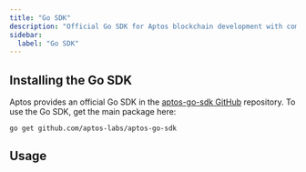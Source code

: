 ```yaml
---
title: "Go SDK"
description: "Official Go SDK for Aptos blockchain development with comprehensive examples and transaction building capabilities"
sidebar:
  label: "Go SDK"
---
```



## Installing the Go SDK

Aptos provides an official Go SDK in
the [aptos-go-sdk GitHub](https://github.com/aptos-labs/aptos-go-sdk) repository.
To use the Go SDK, get the main package here:

```shellscript
go get github.com/aptos-labs/aptos-go-sdk
```

## Usage

<CardGrid>
  <LinkCard href="/build/sdks/go-sdk/fetch-data-via-sdk" title="Fetching Data" description="Learn how to fetch data with the Go SDK" />

  <LinkCard href="/build/sdks/go-sdk/building-transactions" title="Submitting Transactions" description="Learn how to submit transactions with the Go SDK" />

  <LinkCard href="/build/sdks/go-sdk/go-examples" title="Examples" description="Explore Go examples provided in the SDK" />
</CardGrid>
